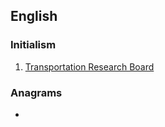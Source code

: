 {{also|Trb.}}
==English==

===Initialism===
{{rfc-header|Initialism}}
{{head|en|initialism}}
# {{lb|en|US}} [[Transportation Research Board]]

===Anagrams===
* {{anagrams|en|BRT|RBT|RTB}}